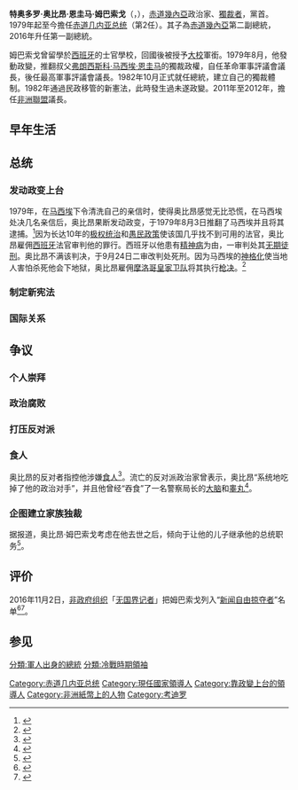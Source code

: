 {{Expand language|1=en|time=2021-12-13T03:09:00+00:00}}
{{Expand language|1=es|time=2021-12-13T03:09:00+00:00}}
{{Infobox officeholder
| name          =特奥多罗·奥比昂·恩圭马·姆巴索戈<br>Teodoro Obiang Nguema Mbasogo
| image         = Teodoro Obiang Nguema Mbasogo at the White House in 2014.jpg
| alt = 
| order  = 2
| office        = 赤道几内亚总统
| primeminister = {{tsl|en|Cristino Seriche Bioko|克里斯蒂诺·塞里切·比奥科}}<br>{{tsl|en|Silvestre Siale Bileka|西尔维斯特·西阿勒·比尔卡}}<br>{{tsl|en|Ángel Serafín Seriche Dougan|安琪尔·塞拉芬·塞里切·杜根}}<br>[[坎迪多·穆阿特特马·里瓦斯|坎迪多·穆阿特特马·里瓦斯]]<br>[[米格尔·阿维亚·比特奥·博里科|米格尔·阿维亚·比特奥·博里科]]<br>[[里卡多·曼格·奥巴马·恩富比|里卡多·曼格·奥巴马·恩富比]]<br>[[伊格纳西奥·米拉姆·坦恩|伊格纳西奥·米拉姆·坦恩]]<br>[[比森特·埃阿特·托米|比森特·埃阿特·托米]]<br>[[弗朗西斯科·帕斯奎爾·奧巴馬·阿蘇埃|弗朗西斯科·帕斯奎爾·奧巴馬·阿蘇埃]]
|vicepresident = [[伊格纳西奥·米拉姆·坦恩|伊格纳西奥·米拉姆·坦恩]]<br>{{tsl|en|Teodoro Nguema Obiang Mangue|特奥多罗·恩圭马·奥比昂·芒格}}
|term_start    = 1979年8月3日
|term_end      = 
|predecessor   = [[弗朗西斯科·马西埃·恩圭马|弗朗西斯科·马西埃·恩圭马]]
|successor     = 
|office1       = [[非洲聯盟主席|非洲聯盟主席]]
|term_start1   = 2011年1月31日
|term_end1     = 2012年1月29日
|predecessor1  = [[宾古·瓦·穆塔里卡|宾古·瓦·穆塔里卡]]
|successor1    = [[亚伊·博尼|亚伊·博尼]]
|birth_date    = {{birth date and age|1942|6|5|df=y}}
|birth_place   = {{flag|Spanish Guinea}}{{tsl|en|Acoacán|阿科肯}}<br>{{small|（今{{flag|赤道幾內亞}}）}}
|party         = {{tsl|en|Democratic Party of Equatorial Guinea|赤道幾內亞民主黨}}
|spouse        = 康斯坦西亚·芒格
|children      = {{tsl|en|Teodoro Nguema Obiang Mangue|特奥多罗·恩圭马·奥比昂·芒格}}
|religion      = [[天主教會|天主教會]]
}}
'''特奥多罗·奥比昂·恩圭马·姆巴索戈'''（{{lang-es|Teodoro Obiang Nguema Mbasogo}}，{{bd|1942年|6月5日|catIdx=O}}），[[赤道幾內亞|赤道幾內亞]]政治家、[[獨裁者|獨裁者]]，{{tsl|en|Democratic Party of Equatorial Guinea|赤道幾內亞民主黨}}黨首。1979年起至今擔任[[赤道几内亚总统|赤道几内亚总统]]（第2任）。其子{{link-en|特奧多羅·恩圭馬·奧比昂·曼格|Teodoro Nguema Obiang Mangue}}為[[赤道幾內亞|赤道幾內亞]]第二副總統，2016年升任第一副總統。

姆巴索戈曾留學於[[西班牙|西班牙]]的士官學校，回國後被授予[[大校|大校]]軍銜。1979年8月，他發動政變，推翻叔父[[弗朗西斯科·马西埃·恩圭马|弗朗西斯科·马西埃·恩圭马]]的獨裁政權，自任革命軍事評議會議長，後任最高軍事評議會議長。1982年10月正式就任總統，建立自己的獨裁體制。1982年通過民政移管的新憲法，此時發生過未遂政變。2011年至2012年，擔任[[非洲聯盟|非洲聯盟]]議長。

== 早年生活 ==
== 总统 ==
=== 发动政变上台 ===
1979年，在[[弗朗西斯科·马西埃·恩圭马|马西埃]]下令清洗自己的亲信时，使得奥比昂感觉无比恐慌，在马西埃处决几名亲信后，奥比昂果断发动政变，于1979年8月3日推翻了马西埃并且将其逮捕。<ref name="Pariah">{{Cite web|title=The Pariah President: Teodoro Obiang is a brutal dictator responsible for thousands of deaths. So why is he treated like an elder statesman on the world stage?|url=http://www.dangardner.ca/Featnov605.html|author=Gardner|date=6 November 2005|first=Dan|publisher=The Ottawa Citizen (reprint: dangardner.ca)|archive-url=https://web.archive.org/web/20080612161320/http://www.dangardner.ca/Featnov605.html|archive-date=12 June 2008}}</ref>因为长达10年的[[极权主义|极权统治]]和[[愚民政策|愚民政策]]使该国几乎找不到可用的法官，奥比昂雇佣[[西班牙|西班牙]]法官审判他的罪行。西班牙以他患有[[精神病|精神病]]为由，一审判处其[[无期徒刑|无期徒刑]]。奥比昂不满该判决，于9月24日二审改判处死刑。因为马西埃的[[神化|神格化]]使当地人害怕杀死他会下地狱，奥比昂雇佣[[摩洛哥皇家军队|摩洛哥皇家卫队]]将其执行[[枪决|枪决]]。<ref>{{Cite web|title=Teodoro Obiang Nguema: A brutal, bizarre jailer|url=https://www.independent.co.uk/news/people/profiles/teodoro-obiang-nguema-a-brutal-bizarre-jailer-448575.html|access-date=21 October 2010|author=Steve Bloomfield|date=13 May 2007|work=The Independent|archive-url=https://web.archive.org/web/20081219113546/http://www.independent.co.uk/news/people/profiles/teodoro-obiang-nguema-a-brutal-bizarre-jailer-448575.html|archive-date=19 December 2008}}</ref>

=== 制定新宪法 ===
=== 国际关系 ===

== 争议 ==
=== 个人崇拜 ===
=== 政治腐败 ===
=== 打压反对派 ===
=== 食人 ===
奥比昂的反对者指控他涉嫌[[食人|食人]]<ref>{{Cite web|title=The world's enduring dictators: Teodoro Obiang Nguema Mbasogo, Equatorial Guinea|url=https://www.cbsnews.com/news/the-worlds-enduring-dictators-teodoro-obiang-nguema-mbasogo-equatorial-guinea-19-06-2011/|access-date=25 September 2020|author=Norman|first=Joshua|publisher=CBS|archive-url=https://web.archive.org/web/20191230185624/https://www.cbsnews.com/news/the-worlds-enduring-dictators-teodoro-obiang-nguema-mbasogo-equatorial-guinea-19-06-2011/|archive-date=30 December 2019}}</ref>。流亡的反对派政治家{{tsl|en|Severo Moto Nsá|塞韦罗·莫托·恩萨}}曾表示，奥比昂“系统地吃掉了他的政治对手”，并且他曾经“吞食”了一名警察局长的[[大脑|大脑]]和[[睾丸|睾丸]]<ref>{{Cite news|author=Bloomfield|first=Steve|date=13 May 2007|title=Teodoro Obiang Nguema: A brutal, bizarre jailer|work=[[The_Independent|The Independent]]|url=http://www.independent.co.uk/news/people/profiles/teodoro-obiang-nguema-a-brutal-bizarre-jailer-448575.html|archiveurl=https://web.archive.org/web/20090401054839/http://www.independent.co.uk/news/people/profiles/teodoro-obiang-nguema-a-brutal-bizarre-jailer-448575.html|archivedate=1 April 2009}}</ref>。

=== 企图建立家族独裁 ===
据报道，奥比昂·姆巴索戈考虑在他去世之后，倾向于让他的儿子{{tsl|en|Teodoro Nguema Obiang Mangue|特奥多罗·恩圭马·奥比昂·芒格}}继承他的总统职务<ref>{{Cite news|url=https://www.theguardian.com/world/2006/nov/10/equatorialguinea.danglaister|title=The tiny African state, the president's playboy son and the $35m Malibu mansion|author=Chris McGreal|author2=Dan Glaister|work=The Guardian|date=10 November 2006|accessdate=6 January 2012|location=London|archive-date=2021-12-13|archive-url=https://web.archive.org/web/20211213024802/https://www.theguardian.com/world/2006/nov/10/equatorialguinea.danglaister|dead-url=no}}</ref>。

== 评价 ==
2016年11月2日，[[非政府组织|非政府组织]]「[[无国界记者|无国界记者]]」把姆巴索戈列入“[[新闻自由掠夺者|新闻自由掠夺者]]”名单<ref>{{Cite web|title=2016年全球35个新闻自由掠夺者列表|url=https://rsf.org/en/portraits/predator|accessdate=2020-12-07|author=|date=|format=|work=RSF|publisher=|language=en|archive-date=2018-03-25|archive-url=https://web.archive.org/web/20180325045530/https://rsf.org/en/portraits/predator|dead-url=no}}</ref><ref>{{Cite web|title=新闻自由公敌名单 习近平李显龙上榜|url=https://www.cincainews.com/news/world/2016/11/03/20161103-rsf-enemies-of-press-freedom/1241873|accessdate=2020-11-30|last=综合报导|first=2016年 11月 03日 星期四 04:33 下午 Myt|work=www.cincainews.com|language=zh|archive-date=2020-12-15|archive-url=https://web.archive.org/web/20201215121308/https://www.cincainews.com/news/world/2016/11/03/20161103-rsf-enemies-of-press-freedom/1241873|dead-url=no}}</ref>。

==参见==
{{Reflist}}

{{s-start}}
{{s-off}}
{{s-bef|before=[[弗朗西斯科·马西埃·恩圭马|弗朗西斯科·马西埃·恩圭马]]}}
{{s-ttl|title=[[赤道几内亚总统|赤道几内亚总统]]|years=1979年－至今}}
{{s-inc}}
{{s-end}}{{EquatoguineanPresidents}}
{{石油輸出國組織領袖}}
{{Authority control}}
{{DEFAULTSORT:Nguema Mbasogo, Teodoro}}
[[Category:赤道几内亚总统|Category:赤道几内亚总统]]
[[Category:現任國家領導人|Category:現任國家領導人]]
[[Category:靠政變上台的領導人|Category:靠政變上台的領導人]]
[[Category:非洲紙幣上的人物|Category:非洲紙幣上的人物]]
[[分類:軍人出身的總統|分類:軍人出身的總統]]
[[分類:冷戰時期領袖|分類:冷戰時期領袖]]
[[Category:考迪罗|Category:考迪罗]]